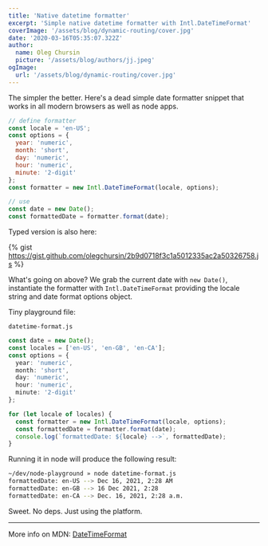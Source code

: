 ```yaml
---
title: 'Native datetime formatter'
excerpt: 'Simple native datetime formatter with Intl.DateTimeFormat'
coverImage: '/assets/blog/dynamic-routing/cover.jpg'
date: '2020-03-16T05:35:07.322Z'
author:
  name: Oleg Chursin
  picture: '/assets/blog/authors/jj.jpeg'
ogImage:
  url: '/assets/blog/dynamic-routing/cover.jpg'
---
```


The simpler the better. Here's a dead simple date formatter snippet that works in all modern browsers as well as node apps.

```js
// define formatter
const locale = 'en-US';
const options = {
  year: 'numeric',
  month: 'short',
  day: 'numeric',
  hour: 'numeric',
  minute: '2-digit'
};
const formatter = new Intl.DateTimeFormat(locale, options);

// use
const date = new Date();
const formattedDate = formatter.format(date);
```

Typed version is also here:

{% gist https://gist.github.com/olegchursin/2b9d0718f3c1a5012335ac2a50326758.js %}

What's going on above? We grab the current date with `new Date()`, instantiate the formatter with `Intl.DateTimeFormat` providing the locale string and date format options object.

Tiny playground file:

`datetime-format.js`

```ts
const date = new Date();
const locales = ['en-US', 'en-GB', 'en-CA'];
const options = {
  year: 'numeric',
  month: 'short',
  day: 'numeric',
  hour: 'numeric',
  minute: '2-digit'
};

for (let locale of locales) {
  const formatter = new Intl.DateTimeFormat(locale, options);
  const formattedDate = formatter.format(date);
  console.log(`formattedDate: ${locale} -->`, formattedDate);
}
```

Running it in node will produce the following result:

```bash
~/dev/node-playground » node datetime-format.js
formattedDate: en-US --> Dec 16, 2021, 2:28 AM
formattedDate: en-GB --> 16 Dec 2021, 2:28
formattedDate: en-CA --> Dec. 16, 2021, 2:28 a.m.
```

Sweet. No deps. Just using the platform.

---

More info on MDN: [DateTimeFormat](https://developer.mozilla.org/en-US/docs/Web/JavaScript/Reference/Global_Objects/Intl/DateTimeFormat)
